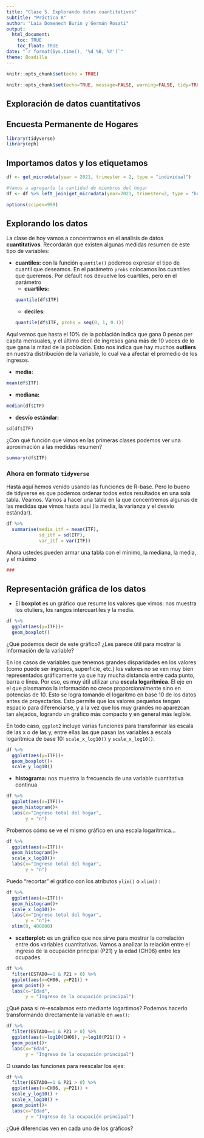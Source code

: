 ```yaml
---
title: "Clase 5. Explorando datos cuantitativos"
subtitle: "Práctica R"
author: "Laia Domenech Burin y Germán Rosati"
output: 
  html_document:
    toc: TRUE
    toc_float: TRUE
date: "`r format(Sys.time(), '%d %B, %Y')`"
theme: Boadilla
---
```


```r
knitr::opts_chunk$set(echo = TRUE)
```

```r
knitr::opts_chunk$set(echo=TRUE, message=FALSE, warning=FALSE, tidy=TRUE)
```

## Exploración de datos cuantitativos 

## Encuesta Permanente de Hogares
```r
library(tidyverse)
library(eph)
```

## Importamos datos y los etiquetamos
```r
df <- get_microdata(year = 2021, trimester = 2, type = "individual")

#Vamos a agregarle la cantidad de miembros del hogar
df <- df %>% left_join(get_microdata(year=2021, trimester=2, type = "hogar", vars = c("CODUSU", "NRO_HOGAR", "IX_TOT")))
```

```r
options(scipen=999)
```

## Explorando los datos 
La clase de hoy vamos a concentrarnos en el análisis de datos **cuantitativos**. Recordarán que existen algunas medidas resumen de este tipo de variables:

- **cuantiles:** con la función `quantile()` podemos expresar el tipo de cuantil que deseamos. En el parámetro `probs` colocamos los cuantiles que queremos. Por default nos devuelve los cuartiles, pero en el parámetro 
  + **cuartiles:**
```r
quantile(df$ITF)
```

  + **deciles:**
```r
quantile(df$ITF, probs = seq(0, 1, 0.1))
```

Aquí vemos que hasta el 10% de la población indica que gana 0 pesos per capita mensuales, y el último decil de ingresos gana más de 10 veces de lo que gana la mitad de la población. Esto nos indica que hay muchos **outliers** en nuestra distribución de la variable, lo cual va a afectar el promedio de los ingresos.  

- **media:**
```r
mean(df$ITF)
```
- **mediana:**
```r
median(df$ITF)
```
- **desvío estándar:**
```r
sd(df$ITF)
```
¿Con qué función que vimos en las primeras clases podemos ver una aproximación a las medidas resumen? 
```r
summary(df$ITF)
```

### Ahora en formato `tidyverse`
Hasta aquí hemos venido usando las funciones de R-base. Pero lo bueno de tidyverse es que podemos ordenar todos estos resultados en una sola tabla. Veamos. Vamos a hacer una tabla en la que concentremos algunas de las medidas que vimos hasta aquí (la media, la varianza y el desvío estándar).

```r
df %>%
  summarise(media_itf = mean(ITF),
            sd_itf = sd(ITF),
            var_itf = var(ITF))
```

Ahora ustedes pueden armar una tabla con el mínimo, la mediana, la media, y el máximo
```r
###
```

## Representación gráfica de los datos

- El **boxplot** es un gráfico que resume los valores que vimos: nos muestra los otuliers, los rangos intercuartiles y la media. 
```r
df %>%
  ggplot(aes(y=ITF))+
  geom_boxplot()
```

¿Qué podemos decir de este gráfico? ¿Les parece útil para mostrar la información de la variable? 

En los casos de variables que tenemos grandes disparidades en los valores (como puede ser ingresos, superficie, etc.) los valores no se ven muy bien representados gráficamente ya que hay mucha distancia entre cada punto, barra o línea. Por eso, es muy útil utilizar una **escala logarítmica**. El eje en el que plasmamos la información no crece proporcionalmente sino en potencias de 10. Esto se logra tomando el logaritmo en base 10 de los datos antes de proyectarlos. Esto permite que los valores pequeños tengan espacio para diferenciarse, y a la vez que los muy grandes no aparezcan tan alejados, logrando un gráfico más compacto y en general más legible. 

En todo caso, `ggplot2` incluye varias funciones para transformar las escala de las x o de las y, entre ellas las que pasan las variables a escala logarítmica de base 10: `scale_x_log10()` y `scale_x_log10()`. 

```r
df %>%
  ggplot(aes(y=ITF))+
  geom_boxplot()+
  scale_y_log10()
```

- **histograma:** nos muestra la frecuencia de una variable cuantitativa continua

```r
df %>%
  ggplot(aes(x=ITF))+
  geom_histogram()+
  labs(x="Ingreso total del hogar",
       y = "n")
```

Probemos cómo se ve el mismo gráfico en una escala logarítmica...

```r
df %>%
  ggplot(aes(x=ITF))+
  geom_histogram()+
  scale_x_log10()+
  labs(x="Ingreso total del hogar",
       y = "n")

```

Puedo "recortar" el gráfico con los atributos `ylim()` o `xlim()` :

```r
df %>%
  ggplot(aes(x=ITF))+
  geom_histogram()+
  scale_x_log10()+
  labs(x="Ingreso total del hogar",
       y = "n")+
  xlim(0, 400000)
```

- **scatterplot:** es un gráfico que nos sirve para mostrar la correlación entre dos variables cuantitativas. Vamos a analizar la relación entre el ingreso de la ocupación principal (P21) y la edad (CH06) entre les ocupades.
```r
df %>% 
  filter(ESTADO==1 & P21 > 0) %>%
  ggplot(aes(x=CH06, y=P21)) +
  geom_point() +
  labs(x="Edad",
       y = "Ingreso de la ocupación principal")
```

¿Qué pasa si re-escalamos esto mediante logartimos? Podemos hacerlo transformando directamente la variable en 
`aes()`:

```r
df %>% 
  filter(ESTADO==1 & P21 > 0) %>%
  ggplot(aes(x=log10(CH06), y=log10(P21))) +
  geom_point()+
  labs(x="Edad",
       y = "Ingreso de la ocupación principal")
```

O usando las funciones para reescalar los ejes:
```r
df %>% 
  filter(ESTADO==1 & P21 > 0) %>%
  ggplot(aes(x=CH06, y=P21)) +
  scale_y_log10() + 
  scale_x_log10() +
  geom_point()+
  labs(x="Edad",
       y = "Ingreso de la ocupación principal")
```

¿Qué diferencias ven en cada uno de los gráficos?
